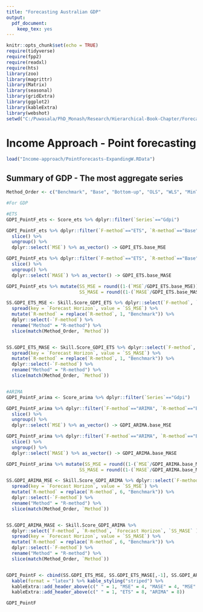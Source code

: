 ```yaml
---
title: "Forecasting Australian GDP"
output: 
  pdf_document: 
    keep_tex: yes
---
```


```r
knitr::opts_chunk$set(echo = TRUE)
require(tidyverse)
require(fpp2)
require(readxl)
require(hts)
library(zoo)
library(magrittr)
library(Matrix)
library(seasonal)
library(gridExtra)
library(ggplot2)
library(kableExtra)
library(webshot)
setwd("C:/Puwasala/PhD_Monash/Research/Hierarchical-Book-Chapter/Forecasting_GDP/Final-results")
```

# Income Approach - Point forecasting

```r
load("Income-approach/PointForecasts-ExpandingW.RData")
```

## Summary of GDP - The most aggregate series
```r
Method_Order <- c("Benchmark", "Base", "Bottom-up", "OLS", "WLS", "MinT Shrink")

#For GDP

#ETS
GDPI_PointF_ets <- Score_ets %>% dplyr::filter(`Series`=="Gdpi") 

GDPI_PointF_ets %>% dplyr::filter(`F-method`=="ETS", `R-method`=="Base") %>%
  slice() %>% 
  ungroup() %>%
  dplyr::select(`MSE`) %>% as_vector() -> GDPI_ETS.base_MSE

GDPI_PointF_ets %>% dplyr::filter(`F-method`=="ETS", `R-method`=="Base") %>%
  slice() %>% 
  ungroup() %>%
  dplyr::select(`MASE`) %>% as_vector() -> GDPI_ETS.base_MASE

GDPI_PointF_ets %>% mutate(SS_MSE = round((1-(`MSE`/GDPI_ETS.base_MSE))*100, digits = 2), 
                           SS_MASE = round((1-(`MASE`/GDPI_ETS.base_MASE))*100, digits = 2)) -> Skill.Score_GDPI_ETS 

SS.GDPI_ETS_MSE <- Skill.Score_GDPI_ETS %>% dplyr::select(`F-method`, `R-method`, `Forecast Horizon`, `SS_MSE` ) %>% 
  spread(key = `Forecast Horizon`, value = `SS_MSE`) %>% 
  mutate(`R-method` = replace(`R-method`, 1, "Benchmark")) %>%
  dplyr::select(-`F-method`) %>%  
  rename("Method" = "R-method") %>%
  slice(match(Method_Order, `Method`)) 


SS.GDPI_ETS_MASE <- Skill.Score_GDPI_ETS %>% dplyr::select(`F-method`, `R-method`, `Forecast Horizon`, `SS_MASE` ) %>% 
  spread(key = `Forecast Horizon`, value = `SS_MASE`) %>% 
  mutate(`R-method` = replace(`R-method`, 1, "Benchmark")) %>%
  dplyr::select(-`F-method`) %>%  
  rename("Method" = "R-method") %>%
  slice(match(Method_Order, `Method`)) 


#ARIMA
GDPI_PointF_arima <- Score_arima %>% dplyr::filter(`Series`=="Gdpi") 

GDPI_PointF_arima %>% dplyr::filter(`F-method`=="ARIMA", `R-method`=="Base") %>%
  slice() %>% 
  ungroup() %>%
  dplyr::select(`MSE`) %>% as_vector() -> GDPI_ARIMA.base_MSE

GDPI_PointF_arima %>% dplyr::filter(`F-method`=="ARIMA", `R-method`=="Base") %>%
  slice() %>% 
  ungroup() %>%
  dplyr::select(`MASE`) %>% as_vector() -> GDPI_ARIMA.base_MASE

GDPI_PointF_arima %>% mutate(SS_MSE = round((1-(`MSE`/GDPI_ARIMA.base_MSE))*100, digits = 2), 
                           SS_MASE = round((1-(`MASE`/GDPI_ARIMA.base_MASE))*100, digits = 2)) -> Skill.Score_GDPI_ARIMA 

SS.GDPI_ARIMA_MSE <- Skill.Score_GDPI_ARIMA %>% dplyr::select(`F-method`, `R-method`, `Forecast Horizon`, `SS_MSE` ) %>% 
  spread(key = `Forecast Horizon`, value = `SS_MSE`) %>% 
  mutate(`R-method` = replace(`R-method`, 6, "Benchmark")) %>%
  dplyr::select(-`F-method`) %>%  
  rename("Method" = "R-method") %>%
  slice(match(Method_Order, `Method`)) 


SS.GDPI_ARIMA_MASE <- Skill.Score_GDPI_ARIMA %>% 
  dplyr::select(`F-method`, `R-method`, `Forecast Horizon`, `SS_MASE` ) %>% 
  spread(key = `Forecast Horizon`, value = `SS_MASE`) %>% 
  mutate(`R-method` = replace(`R-method`, 6, "Benchmark")) %>%
  dplyr::select(-`F-method`) %>%  
  rename("Method" = "R-method") %>%
  slice(match(Method_Order, `Method`)) 


GDPI_PointF <- cbind(SS.GDPI_ETS_MSE, SS.GDPI_ETS_MASE[,-1], SS.GDPI_ARIMA_MSE[,-1], SS.GDPI_ARIMA_MASE[,-1]) %>% 
  kable(format = "latex") %>% kable_styling("striped") %>% 
  kableExtra::add_header_above(c(" " = 1, "MSE" = 4, "MASE" = 4, "MSE" = 4, "MASE" = 4)) %>%
  kableExtra::add_header_above(c(" " = 1, "ETS" = 8, "ARIMA" = 8))

GDPI_PointF
```